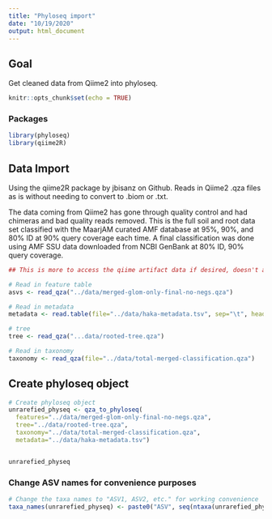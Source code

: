 ```yaml
---
title: "Phyloseq import"
date: "10/19/2020"
output: html_document
---
```


## Goal
Get cleaned data from Qiime2 into phyloseq.


```r

knitr::opts_chunk$set(echo = TRUE)

```


### Packages


```r

library(phyloseq)
library(qiime2R)

```


## Data Import

Using the qiime2R package by jbisanz on Github. Reads in Qiime2 .qza files as is without needing to convert to .biom or .txt.

The data coming from Qiime2 has gone through quality control and had chimeras and bad quality reads removed. This is the full soil and root data set classified with the MaarjAM curated AMF database at 95%, 90%, and 80% ID at 90% query coverage each time. A final classification was done using AMF SSU data downloaded from NCBI GenBank at 80% ID, 90% query coverage.


```r

## This is more to access the qiime artifact data if desired, doesn't actually have to do with the phyloseq object yet

# Read in feature table
asvs <- read_qza("../data/merged-glom-only-final-no-negs.qza")

# Read in metadata
metadata <- read.table(file="../data/haka-metadata.tsv", sep="\t", header=TRUE, stringsAsFactors = TRUE)

# tree
tree <- read_qza("...data/rooted-tree.qza")

# Read in taxonomy
taxonomy <- read_qza(file="../data/total-merged-classification.qza")


```


## Create phyloseq object

```r

# Create phyloseq object
unrarefied_physeq <- qza_to_phyloseq(
  features="../data/merged-glom-only-final-no-negs.qza", 
  tree="../data/rooted-tree.qza", 
  taxonomy="../data/total-merged-classification.qza", 
  metadata="../data/haka-metadata.tsv")


unrarefied_physeq

```


### Change ASV names for convenience purposes

```r
# Change the taxa names to "ASV1, ASV2, etc." for working convenience
taxa_names(unrarefied_physeq) <- paste0("ASV", seq(ntaxa(unrarefied_physeq)))

```







